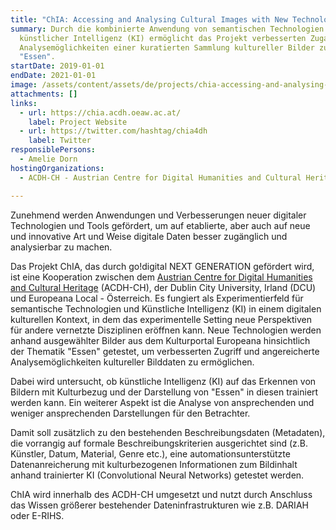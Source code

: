 ```yaml
---
title: "ChIA: Accessing and Analysing Cultural Images with New Technologies"
summary: Durch die kombinierte Anwendung von semantischen Technologien und
  künstlicher Intelligenz (KI) ermöglicht das Projekt verbesserten Zugang und
  Analysemöglichkeiten einer kuratierten Sammlung kultureller Bilder zum Thema
  "Essen".
startDate: 2019-01-01
endDate: 2021-01-01
image: /assets/content/assets/de/projects/chia-accessing-and-analysing-cultural-images-new-technologies/chia_logo_color_neu.png
attachments: []
links:
  - url: https://chia.acdh.oeaw.ac.at/
    label: Project Website
  - url: https://twitter.com/hashtag/chia4dh
    label: Twitter
responsiblePersons:
  - Amelie Dorn
hostingOrganizations:
  - ACDH-CH - Austrian Centre for Digital Humanities and Cultural Heritage

---
```

Zunehmend werden Anwendungen und Verbesserungen neuer digitaler Technologien und Tools gefördert, um auf etablierte, aber auch auf neue und innovative Art und Weise digitale Daten besser zugänglich und analysierbar zu machen.

Das Projekt ChIA, das durch go!digital NEXT GENERATION gefördert wird, ist eine Kooperation zwischen dem [Austrian Centre for Digital Humanities and Cultural Heritage](https://www.oeaw.ac.at/acdh/) (ACDH-CH), der Dublin City University, Irland (DCU) und Europeana Local - Österreich. Es fungiert als Experimentierfeld für semantische Technologien und Künstliche Intelligenz (KI) in einem digitalen kulturellen Kontext, in dem das experimentelle Setting neue Perspektiven für andere vernetzte Disziplinen eröffnen kann. Neue Technologien werden anhand ausgewählter Bilder aus dem Kulturportal Europeana hinsichtlich der Thematik "Essen" getestet, um verbesserten Zugriff und angereicherte Analysemöglichkeiten kultureller Bilddaten zu ermöglichen.

Dabei wird untersucht, ob künstliche Intelligenz (KI) auf das Erkennen von Bildern mit Kulturbezug und der Darstellung von "Essen" in diesen trainiert werden kann. Ein weiterer Aspekt ist die Analyse von ansprechenden und weniger ansprechenden Darstellungen für den Betrachter.

Damit soll zusätzlich zu den bestehenden Beschreibungsdaten (Metadaten), die vorrangig auf formale Beschreibungskriterien ausgerichtet sind (z.B. Künstler, Datum, Material, Genre etc.), eine automationsunterstützte Datenanreicherung mit kulturbezogenen Informationen zum Bildinhalt anhand trainierter KI (Convolutional Neural Networks) getestet werden.

ChIA wird innerhalb des ACDH-CH umgesetzt und nutzt durch Anschluss das Wissen größerer bestehender Dateninfrastrukturen wie z.B. DARIAH oder E-RIHS.
